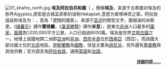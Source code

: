 [[File:01_khafre_north.jpg|right]]
'''埃及阿拉伯共和國'''（{{lang-ar|جمهوريّة مصرالعربيّة}} {{Audio|ar-Gumhuriyat_Misr_al-Arabiyah.ogg|發音}}，簡稱'''埃及'''，来源于古希腊对埃及的称呼Aigyptos,原型是古城孟菲斯的误称Hekaptah,意思为普塔神灵之家。阿拉伯語自称埃及为：{{lang|ar|مصر}}，意為「遼闊的國家」，来源于[[亚述|亚述]]的楔型文字，塞姆语的米斯里。《[[諸蕃志|諸蕃志]]》譯作'''蜜徐籬'''，《[[瀛涯勝覽|瀛涯勝覽]]》譯作'''米息'''），是東北[[非洲|非洲]]人口最多的[[國家|國家]]，[[面積|面積]]為1,020,000平方公里，人口已超過8000萬。埃及是世界[[文明古國|文明古國]]之一。地理上該國地跨二洲即[[亞洲|亞洲]]和[[非洲|非洲]]，[[西奈半島|西奈半島]]位於[[西南亞|西南亞]]（西亞），而該國大部分國土位於[[北非|北非]]地區。[[伊斯蘭教|伊斯蘭教]]為[[國教|國教]]，信徒主要為[[遜尼派|遜尼派]]，另外還有[[基督教|基督教]]與其他宗教；官方語言為[[阿拉伯語|阿拉伯語]]，通用[[英語|英語]]和[[法語|法語]]。

<div align="right" style="font-size:small;">
'''[[埃及|详细内容……]]''' 
</div>